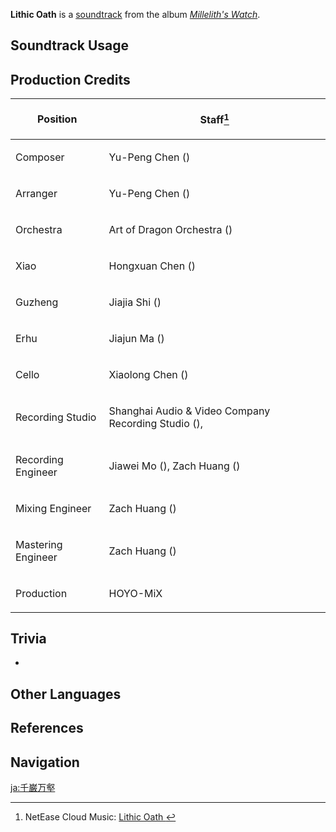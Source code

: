 {{Soundtrack Infobox
|image          = Millelith's Watch.png
|album          = Millelith's Watch
|disc           = 1
|number         = 03
|featured       =
|featured2      =
|featured3      =
|featured_disc  =
|featured_disc2 =
|featured_disc3 =
|youtube_id     = lnMYwTxS6L0
|spotify_id     = 1eRV4DBbemrmgZE5zDAac1
|previous       = On the Vast Earth
|next           =  Under the Clear Sky
}}
'''Lithic Oath''' is a [[soundtrack]] from the album ''[[Millelith's Watch]]''.

==Soundtrack Usage==
{{Soundtrack Usage
|quest    = 
|location = The Chasm (Area)//day;;Lumberpick Valley//day
|domain   = 
}}

==Production Credits==
{| class="wikitable"
! Position
! Staff<ref>NetEase Cloud Music: [https://music.163.com/#/song?id=1956543003 Lithic Oath {{zh|万壑千岩}}]</ref>
|-
! Composer
| Yu-Peng Chen ({{zh|陈致逸}})
|-
! Arranger
| Yu-Peng Chen ({{zh|陈致逸}})
|-
! Orchestra
| Art of Dragon Orchestra ({{zh|龙之艺交响乐团}})
|-
! Xiao
| Hongxuan Chen ({{zh|陈泓璇}})
|-
! Guzheng
| Jiajia Shi ({{zh|施佳加}})
|-
! Erhu
| Jiajun Ma ({{zh|马稼骏}})
|-
! Cello
| Xiaolong Chen ({{zh|陈小龙}})
|-
! Recording Studio
| Shanghai Audio & Video Company Recording Studio ({{zh|上海音像公司录音棚}}), {{Not a Typo|52Hz Studio}}
|-
! Recording Engineer
| Jiawei Mo ({{zh|莫家伟}}), Zach Huang ({{zh|黄巍}})
|-
! Mixing Engineer
| Zach Huang ({{zh|黄巍}})
|-
! Mastering Engineer
| Zach Huang ({{zh|黄巍}})
|-
! Production
| HOYO-MiX
|}
<!--
==Gallery==
<gallery>
</gallery>
-->

==Trivia==
* {{Transclude|Wordless Cliffs|ChasmSurfaceTheme1|section=1}}

==Other Languages==
{{Other Languages
|en      = Lithic Oath
|zhs     = 万壑千岩
|zhs_rm  = Wàn Hè Qiānyán
|zhs_tl   = 
|ja      = 千巌万壑
|ja_rm   = Sengan Mangan{{Assumed}}
|ja_tl   = Thousand Rocks and Ten Thousand Valleys
}}

==References==
{{Reflist}}

==Navigation==
{{Soundtrack Navbox|Millelith's Watch}}

[[ja:千巌万壑]]